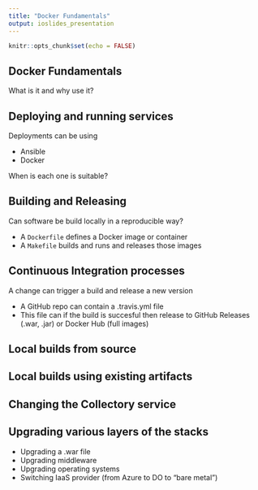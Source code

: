 ```yaml
---
title: "Docker Fundamentals"
output: ioslides_presentation
---
```


```r
knitr::opts_chunk$set(echo = FALSE)
```

## Docker Fundamentals

What is it and why use it?

## Deploying and running services

Deployments can be using

  * Ansible
  * Docker
  
When is each one is suitable?

## Building and Releasing

Can software be build locally in a reproducible way?

- A `Dockerfile` defines a Docker image or container
- A `Makefile` builds and runs and releases those images

## Continuous Integration processes

A change can trigger a build and release a new version

- A GitHub repo can contain a .travis.yml file
- This file can if the build is succesful then release to GitHub Releases (.war, .jar) or Docker Hub (full images)

## Local builds from source

## Local builds using existing artifacts

## Changing the Collectory service

## Upgrading various layers of the stacks

- Upgrading a .war file
- Upgrading middleware
- Upgrading operating systems
- Switching IaaS provider (from Azure to DO to "bare metal")

